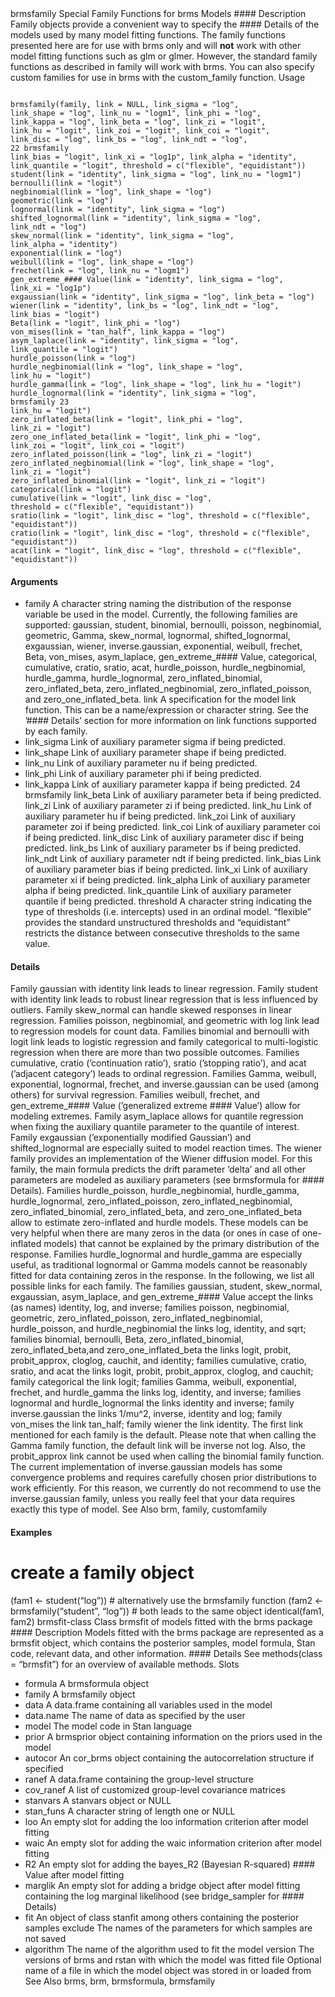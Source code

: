 
brmsfamily Special Family Functions for brms Models
#### Description 
Family objects provide a convenient way to specify the #### Details of the models used by many model
fitting functions. The family functions presented here are for use with brms only and will **not**
work with other model fitting functions such as glm or glmer. However, the standard family functions
as described in family will work with brms. You can also specify custom families for use in
brms with the custom_family function.
Usage
<pre><code>
brmsfamily(family, link = NULL, link_sigma = "log",
link_shape = "log", link_nu = "logm1", link_phi = "log",
link_kappa = "log", link_beta = "log", link_zi = "logit",
link_hu = "logit", link_zoi = "logit", link_coi = "logit",
link_disc = "log", link_bs = "log", link_ndt = "log",
22 brmsfamily
link_bias = "logit", link_xi = "log1p", link_alpha = "identity",
link_quantile = "logit", threshold = c("flexible", "equidistant"))
student(link = "identity", link_sigma = "log", link_nu = "logm1")
bernoulli(link = "logit")
negbinomial(link = "log", link_shape = "log")
geometric(link = "log")
lognormal(link = "identity", link_sigma = "log")
shifted_lognormal(link = "identity", link_sigma = "log",
link_ndt = "log")
skew_normal(link = "identity", link_sigma = "log",
link_alpha = "identity")
exponential(link = "log")
weibull(link = "log", link_shape = "log")
frechet(link = "log", link_nu = "logm1")
gen_extreme_#### Value(link = "identity", link_sigma = "log",
link_xi = "log1p")
exgaussian(link = "identity", link_sigma = "log", link_beta = "log")
wiener(link = "identity", link_bs = "log", link_ndt = "log",
link_bias = "logit")
Beta(link = "logit", link_phi = "log")
von_mises(link = "tan_half", link_kappa = "log")
asym_laplace(link = "identity", link_sigma = "log",
link_quantile = "logit")
hurdle_poisson(link = "log")
hurdle_negbinomial(link = "log", link_shape = "log",
link_hu = "logit")
hurdle_gamma(link = "log", link_shape = "log", link_hu = "logit")
hurdle_lognormal(link = "identity", link_sigma = "log",
brmsfamily 23
link_hu = "logit")
zero_inflated_beta(link = "logit", link_phi = "log",
link_zi = "logit")
zero_one_inflated_beta(link = "logit", link_phi = "log",
link_zoi = "logit", link_coi = "logit")
zero_inflated_poisson(link = "log", link_zi = "logit")
zero_inflated_negbinomial(link = "log", link_shape = "log",
link_zi = "logit")
zero_inflated_binomial(link = "logit", link_zi = "logit")
categorical(link = "logit")
cumulative(link = "logit", link_disc = "log",
threshold = c("flexible", "equidistant"))
sratio(link = "logit", link_disc = "log", threshold = c("flexible",
"equidistant"))
cratio(link = "logit", link_disc = "log", threshold = c("flexible",
"equidistant"))
acat(link = "logit", link_disc = "log", threshold = c("flexible",
"equidistant"))
</code></pre>

#### Arguments
* family A character string naming the distribution of the response variable be used in
the model. Currently, the following families are supported: gaussian, student,
binomial, bernoulli, poisson, negbinomial, geometric, Gamma, skew_normal,
lognormal, shifted_lognormal, exgaussian, wiener, inverse.gaussian,
exponential, weibull, frechet, Beta, von_mises, asym_laplace, gen_extreme_#### Value,
categorical, cumulative, cratio, sratio, acat, hurdle_poisson, hurdle_negbinomial,
hurdle_gamma, hurdle_lognormal, zero_inflated_binomial, zero_inflated_beta,
zero_inflated_negbinomial, zero_inflated_poisson, and zero_one_inflated_beta.
link A specification for the model link function. This can be a name/expression or
character string. See the ’#### Details’ section for more information on link functions
supported by each family.
* link_sigma Link of auxiliary parameter sigma if being predicted.
* link_shape Link of auxiliary parameter shape if being predicted.
* link_nu Link of auxiliary parameter nu if being predicted.
* link_phi Link of auxiliary parameter phi if being predicted.
* link_kappa Link of auxiliary parameter kappa if being predicted.
24 brmsfamily
link_beta Link of auxiliary parameter beta if being predicted.
link_zi Link of auxiliary parameter zi if being predicted.
link_hu Link of auxiliary parameter hu if being predicted.
link_zoi Link of auxiliary parameter zoi if being predicted.
link_coi Link of auxiliary parameter coi if being predicted.
link_disc Link of auxiliary parameter disc if being predicted.
link_bs Link of auxiliary parameter bs if being predicted.
link_ndt Link of auxiliary parameter ndt if being predicted.
link_bias Link of auxiliary parameter bias if being predicted.
link_xi Link of auxiliary parameter xi if being predicted.
link_alpha Link of auxiliary parameter alpha if being predicted.
link_quantile Link of auxiliary parameter quantile if being predicted.
threshold A character string indicating the type of thresholds (i.e. intercepts) used in
an ordinal model. "flexible" provides the standard unstructured thresholds
and "equidistant" restricts the distance between consecutive thresholds to the
same value.

#### Details

Family gaussian with identity link leads to linear regression. Family student with identity
link leads to robust linear regression that is less influenced by outliers. Family skew_normal can
handle skewed responses in linear regression. Families poisson, negbinomial, and geometric
with log link lead to regression models for count data. Families binomial and bernoulli with
logit link leads to logistic regression and family categorical to multi-logistic regression when
there are more than two possible outcomes. Families cumulative, cratio (’continuation ratio’),
sratio (’stopping ratio’), and acat (’adjacent category’) leads to ordinal regression. Families
Gamma, weibull, exponential, lognormal, frechet, and inverse.gaussian can be used (among
others) for survival regression. Families weibull, frechet, and gen_extreme_#### Value (’generalized
extreme #### Value’) allow for modeling extremes. Family asym_laplace allows for quantile regression
when fixing the auxiliary quantile parameter to the quantile of interest. Family exgaussian
(’exponentially modified Gaussian’) and shifted_lognormal are especially suited to model reaction
times. The wiener family provides an implementation of the Wiener diffusion model.
For this family, the main formula predicts the drift parameter ’delta’ and all other parameters
are modeled as auxiliary parameters (see brmsformula for #### Details). Families hurdle_poisson,
hurdle_negbinomial, hurdle_gamma, hurdle_lognormal, zero_inflated_poisson, zero_inflated_negbinomial,
zero_inflated_binomial, zero_inflated_beta, and zero_one_inflated_beta allow to estimate
zero-inflated and hurdle models. These models can be very helpful when there are many zeros
in the data (or ones in case of one-inflated models) that cannot be explained by the primary distribution
of the response. Families hurdle_lognormal and hurdle_gamma are especially useful, as
traditional lognormal or Gamma models cannot be reasonably fitted for data containing zeros in the
response.
In the following, we list all possible links for each family. The families gaussian, student,
skew_normal, exgaussian, asym_laplace, and gen_extreme_#### Value accept the links (as names)
identity, log, and inverse; families poisson, negbinomial, geometric, zero_inflated_poisson,
zero_inflated_negbinomial, hurdle_poisson, and hurdle_negbinomial the links log, identity, and sqrt; families binomial, bernoulli, Beta, zero_inflated_binomial, zero_inflated_beta,and zero_one_inflated_beta the links logit, probit, probit_approx, cloglog, cauchit, and
identity; families cumulative, cratio, sratio, and acat the links logit, probit, probit_approx,
cloglog, and cauchit; family categorical the link logit; families Gamma, weibull, exponential, frechet, and hurdle_gamma the links log, identity, and inverse; families lognormal and hurdle_lognormal the links identity and inverse; family inverse.gaussian the links 1/mu^2,
inverse, identity and log; family von_mises the link tan_half; family wiener the link identity.
The first link mentioned for each family is the default.
Please note that when calling the Gamma family function, the default link will be inverse not log.
Also, the probit_approx link cannot be used when calling the binomial family function.
The current implementation of inverse.gaussian models has some convergence problems and requires carefully chosen prior distributions to work efficiently. For this reason, we currently do not recommend to use the inverse.gaussian family, unless you really feel that your data requires exactly this type of model.
See Also
brm, family, customfamily

#### Examples
# create a family object
(fam1 <- student("log"))
# alternatively use the brmsfamily function
(fam2 <- brmsfamily("student", "log"))
# both leads to the same object
identical(fam1, fam2)
brmsfit-class Class brmsfit of models fitted with the brms package
#### Description 
Models fitted with the brms package are represented as a brmsfit object, which contains the posterior
samples, model formula, Stan code, relevant data, and other information.
#### Details
See methods(class = "brmsfit") for an overview of available methods.
Slots

* formula A brmsformula object
* family A brmsfamily object
* data A data.frame containing all variables used in the model
* data.name The name of data as specified by the user
* model The model code in Stan language
* prior A brmsprior object containing information on the priors used in the model
* autocor An cor_brms object containing the autocorrelation structure if specified
* ranef A data.frame containing the group-level structure
* cov_ranef A list of customized group-level covariance matrices
* stanvars A stanvars object or NULL
* stan_funs A character string of length one or NULL
* loo An empty slot for adding the loo information criterion after model fitting
* waic An empty slot for adding the waic information criterion after model fitting
* R2 An empty slot for adding the bayes_R2 (Bayesian R-squared) #### Value after model fitting
* marglik An empty slot for adding a bridge object after model fitting containing the log marginal
likelihood (see bridge_sampler for #### Details)
* fit An object of class stanfit among others containing the posterior samples
exclude The names of the parameters for which samples are not saved
* algorithm The name of the algorithm used to fit the model
version The versions of brms and rstan with which the model was fitted
file Optional name of a file in which the model object was stored in or loaded from
See Also
brms, brm, brmsformula, brmsfamily

